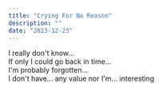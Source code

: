 ```yaml
---
title: "Crying For No Reason"
description: ""
date: "2023-12-23"
---
```


I really don't know...\
If only I could go back in time...\
I'm probably forgotten...\
I don't have... any value nor I'm... interesting
